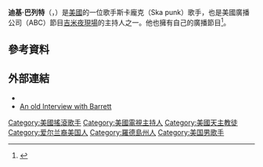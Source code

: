 {{藝人
| name                = Dicky Barrett
| image                 = Dicky Barrett.jpg
| caption            = 
| image_size            = 
| background          = 男歌手
| birth_name          = Richard Michael Barrett
| birth_date                = {{birth date and age|1964|6|22}}
|birth_place          = {{USA}}[[羅德島州|羅德島州]][[普洛威頓斯|普洛威頓斯]]
| death_date          = 
| origin              = 
| instrument          = 
| genre               = 
| occupation          = 
| years_active        = 1983–現在
| label               = 
| associated_acts     = 
| website                 = {{url|bosstonesmusic.com}}
}}

'''迪基·巴列特'''（{{lang-en|Dicky Barrett}}，{{bd|1964年|6月22日}}）是[[美國|美國]]的一位歌手斯卡龐克（Ska punk）歌手，也是美國廣播公司（ABC）節目[[吉米夜現場|吉米夜現場]]的主持人之一。他也擁有自己的廣播節目<ref>{{cite web |url= http://www.lavoice.org/index.php?name=News&file=article&sid=1674 |title= Dicky Barrett Speaks: "I was fired that day" |publisher= [[lavoice|lavoice]] |accessdate= 2007-04-15 |deadurl= yes |archiveurl= https://web.archive.org/web/20070928161126/http://www.lavoice.org/index.php?name=News&file=article&sid=1674 |archivedate= 2007-09-28 }}</ref>。

==參考資料==
{{reflist}}
==外部連結==
* {{IMDb name|id=0057113|name=Dicky Barrett}}
*[http://www.ink19.com/issues/september2000/inkSpots/mightyMightyBosstones.html An old Interview with Barrett] {{Wayback|url=http://www.ink19.com/issues/september2000/inkSpots/mightyMightyBosstones.html |date=20151029143412 }}
{{normdaten}}
{{DEFAULTSORT: Barrett, Dicky}}
[[Category:美國搖滾歌手|Category:美國搖滾歌手]]
[[Category:美國電視主持人|Category:美國電視主持人]]
[[Category:美國天主教徒|Category:美國天主教徒]]
[[Category:爱尔兰裔美国人|Category:爱尔兰裔美国人]]
[[Category:羅德島州人|Category:羅德島州人]]
[[Category:美国男歌手|Category:美国男歌手]]
{{US-bio-stub}}